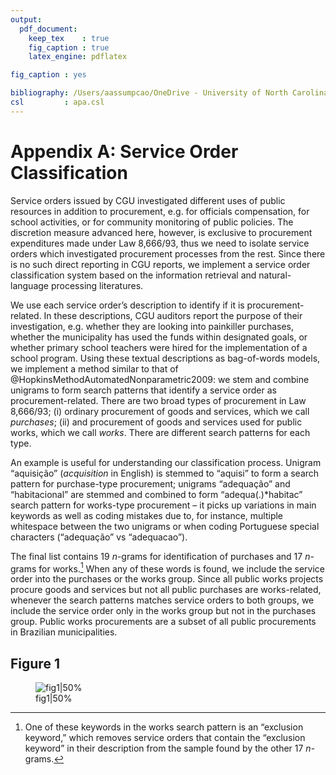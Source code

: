 ```yaml
---
output: 
  pdf_document:
    keep_tex    : true
    fig_caption : true
    latex_engine: pdflatex

fig_caption : yes

bibliography: /Users/aassumpcao/OneDrive - University of North Carolina at Chapel Hill/Documents/Library/library.bib
csl         : apa.csl
---
```

# Appendix A: Service Order Classification
Service orders issued by CGU investigated different uses of public resources in addition to procurement, e.g. for officials compensation, for school activities, or for community monitoring of public policies. The discretion measure advanced here, however, is exclusive to procurement expenditures made under Law 8,666/93, thus we need to isolate service orders which investigated procurement processes from the rest. Since there is no such direct reporting in CGU reports, we implement a service order classification system based on the information retrieval and natural-language processing literatures.

We use each service order's description to identify if it is procurement-related. In these descriptions, CGU auditors report the purpose of their investigation, e.g. whether they are looking into painkiller purchases, whether the municipality has used the funds within designated goals, or whether primary school teachers were hired for the implementation of a school program. Using these textual descriptions as bag-of-words models, we implement a  method similar to that of @HopkinsMethodAutomatedNonparametric2009: we stem and combine unigrams to form search patterns that identify a service order as procurement-related. There are two broad types of procurement in Law 8,666/93; (i) ordinary procurement of goods and services, which we call *purchases*; (ii) and procurement of goods and services used for public works, which we call *works*. There are different search patterns for each type.

An example is useful for understanding our classification process. Unigram "aquisição" (*acquisition* in English) is stemmed to "aquisi" to form a search pattern for purchase-type procurement; unigrams "adequação" and "habitacional" are stemmed and combined to form "adequa(.)\*habitac" search pattern for works-type procurement -- it picks up variations in main keywords as well as coding mistakes due to, for instance, multiple whitespace between the two unigrams or when coding Portuguese special characters ("adequação" vs "adequacao").

The final list contains 19 *n*-grams for identification of purchases and 17 *n*-grams for works.[^1] When any of these words is found, we include the service order into the purchases or the works group. Since all public works projects procure goods and services but not all public purchases are works-related, whenever the search patterns matches service orders to both groups, we include the service order only in the works group but not in the purchases group. Public works procurements are a subset of all public procurements in Brazilian municipalities.

## Figure 1
![fig1|50%](venn.png)

[^1]: One of these keywords in the works search pattern is an "exclusion keyword," which removes service orders that contain the "exclusion keyword" in their description from the sample found by the other 17 *n*-grams.




